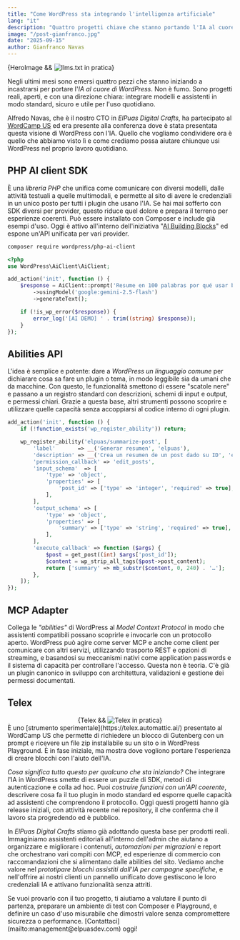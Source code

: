 ```yaml
---
title: "Come WordPress sta integrando l'intelligenza artificiale"
lang: "it"
description: "Quattro progetti chiave che stanno portando l'IA al cuore di WordPress."
image: "/post-gianfranco.jpg"
date: "2025-09-15"
author: Gianfranco Navas
---
```




<div class="blog-hero-image">
    {HeroImage && <Image width={1020} height={510} src={HeroImage} alt="llms.txt in pratica" />}
</div>


Negli ultimi mesi sono emersi quattro pezzi che stanno iniziando a incastrarsi per portare l'*IA al cuore di WordPress*. Non è fumo. Sono progetti reali, aperti, e con una direzione chiara: integrare modelli e assistenti in modo standard, sicuro e utile per l'uso quotidiano.

Alfredo Navas, che è il nostro CTO in *ElPuas Digital Crafts*, ha partecipato al [WordCamp US](https://us.wordcamp.org/2025/) ed era presente alla conferenza dove è stata presentata questa visione di WordPress con l'IA. Quello che vogliamo condividere ora è quello che abbiamo visto lì e come crediamo possa aiutare chiunque usi WordPress nel proprio lavoro quotidiano.

## PHP AI client SDK
È una *libreria PHP* che unifica come comunicare con diversi modelli, dalle attività testuali a quelle multimodali, e permette al sito di avere le credenziali in un unico posto per tutti i plugin che usano l'IA. Se hai mai sofferto con SDK diversi per provider, questo riduce quel dolore e prepara il terreno per esperienze coerenti. Può essere installato con Composer e include già esempi d'uso. Oggi è attivo all'interno dell'iniziativa "[AI Building Blocks](https://make.wordpress.org/ai/2025/07/17/ai-building-blocks/)" ed espone un'API unificata per vari provider.

```bash
composer require wordpress/php-ai-client
```
```php
<?php
use WordPress\AiClient\AiClient;

add_action('init', function () {
	$response = AiClient::prompt('Resume en 100 palabras por qué usar bloques en WordPress.')
		->usingModel('google:gemini-2.5-flash')
		->generateText();

	if (!is_wp_error($response)) {
		error_log('[AI DEMO] ' . trim((string) $response));
	}
});
```
## Abilities API
L'idea è semplice e potente: dare a *WordPress un linguaggio comune* per dichiarare cosa sa fare un plugin o tema, in modo leggibile sia da umani che da macchine. Con questo, le funzionalità smettono di essere "scatole nere" e passano a un registro standard con descrizioni, schemi di input e output, e permessi chiari. Grazie a questa base, altri strumenti possono scoprire e utilizzare quelle capacità senza accoppiarsi al codice interno di ogni plugin.

```php
add_action('init', function () {
	if (!function_exists('wp_register_ability')) return;

	wp_register_ability('elpuas/summarize-post', [
		'label'       => __('Generar resumen', 'elpuas'),
		'description' => __('Crea un resumen de un post dado su ID', 'elpuas'),
		'permission_callback' => 'edit_posts',
		'input_schema'  => [
			'type' => 'object',
			'properties' => [
				'post_id' => ['type' => 'integer', 'required' => true],
			],
		],
		'output_schema' => [
			'type' => 'object',
			'properties' => [
				'summary' => ['type' => 'string', 'required' => true],
			],
		],
		'execute_callback' => function ($args) {
			$post = get_post((int) $args['post_id']);
			$content = wp_strip_all_tags($post->post_content);
			return ['summary' => mb_substr($content, 0, 240) . '…'];
		},
	]);
});
```
## MCP Adapter
Collega le *"abilities"* di WordPress al *Model Context Protocol* in modo che assistenti compatibili possano scoprirle e invocarle con un protocollo aperto. WordPress può agire come server MCP e anche come client per comunicare con altri servizi, utilizzando trasporto REST e opzioni di streaming, e basandosi su meccanismi nativi come application passwords e il sistema di capacità per controllare l'accesso. Questa non è teoria. C'è già un plugin canonico in sviluppo con architettura, validazioni e gestione dei permessi documentati.

## Telex
<div class="blog-image" style="margin:auto; text-align:center;">
    {Telex && <Image width={1020} height={510} src={Telex} alt="Telex in pratica" />}
</div>
È uno [strumento sperimentale](https://telex.automattic.ai/) presentato al WordCamp US che permette di richiedere un blocco di Gutenberg con un prompt e ricevere un file zip installabile su un sito o in WordPress Playground. È in fase iniziale, ma mostra dove vogliono portare l'esperienza di creare blocchi con l'aiuto dell'IA.

*Cosa significa tutto questo per qualcuno che sta iniziando?* Che integrare l'IA in WordPress smette di essere un puzzle di SDK, metodi di autenticazione e colla ad hoc. Puoi *costruire funzioni con un'API coerente*, descrivere cosa fa il tuo plugin in modo standard ed esporre quelle capacità ad assistenti che comprendono il protocollo. Oggi questi progetti hanno già release iniziali, con attività recente nei repository, il che conferma che il lavoro sta progredendo ed è pubblico.

In *ElPuas Digital Crafts* stiamo già adottando questa base per prodotti reali. Immaginiamo assistenti editoriali all'interno dell'admin che aiutano a organizzare e migliorare i contenuti, *automazioni per migrazioni* e report che orchestrano vari compiti con MCP, ed esperienze di commercio con raccomandazioni che si alimentano dalle abilities del sito. Vediamo anche valore nel *prototipare blocchi assistiti dall'IA per campagne specifiche*, e nell'offrire ai nostri clienti un pannello unificato dove gestiscono le loro credenziali IA e attivano funzionalità senza attriti.

<div class="notification">
<p>Se vuoi provarlo con il tuo progetto, ti aiutiamo a valutare il punto di partenza, preparare un ambiente di test con Composer e Playground, e definire un caso d'uso misurabile che dimostri valore senza compromettere sicurezza o performance.
[Contattaci](mailto:management@elpuasdev.com) oggi!</p>
</div>